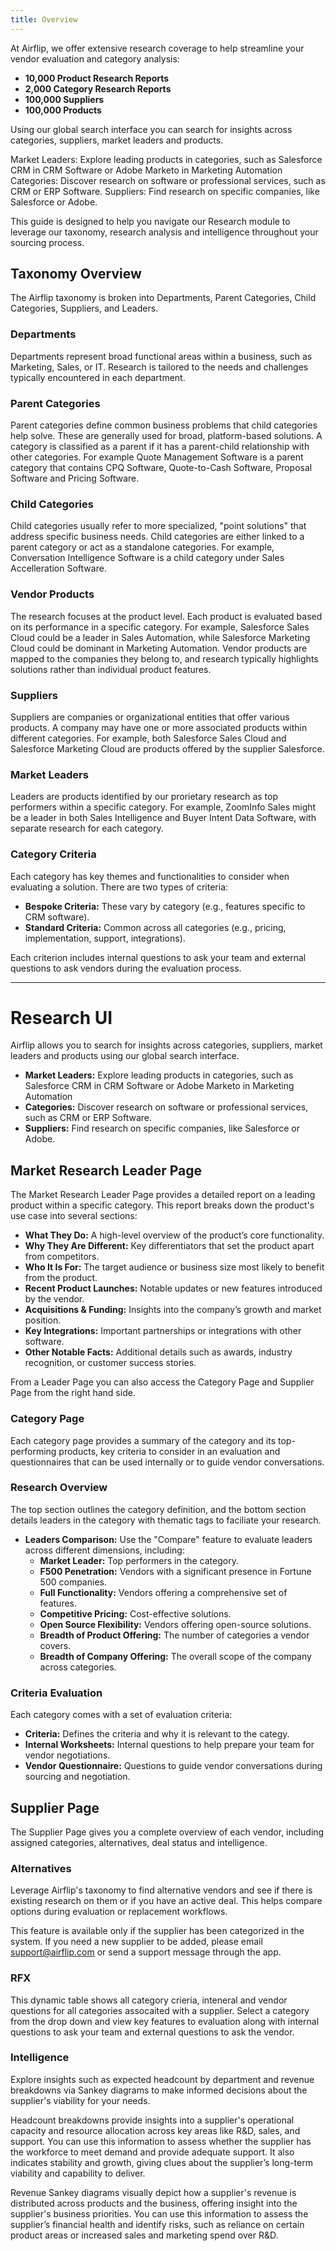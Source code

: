 ```yaml
---
title: Overview
---
```


At Airflip, we offer extensive research coverage to help streamline your vendor evaluation and category analysis:

- **10,000 Product Research Reports**
- **2,000 Category Research Reports**
- **100,000 Suppliers**
- **100,000 Products**

Using our global search interface you can search for insights across categories, suppliers, market leaders and products.

Market Leaders: Explore leading products in categories, such as Salesforce CRM in CRM Software or Adobe Marketo in Marketing Automation
Categories: Discover research on software or professional services, such as CRM or ERP Software.
Suppliers: Find research on specific companies, like Salesforce or Adobe.

This guide is designed to help you navigate our Research module to leverage our taxonomy, research analysis and intelligence throughout your sourcing process.

## Taxonomy Overview

The Airflip taxonomy is broken into Departments, Parent Categories, Child Categories, Suppliers, and Leaders.

### Departments

Departments represent broad functional areas within a business, such as Marketing, Sales, or IT. Research is tailored to the needs and challenges typically encountered in each department.

### Parent Categories

Parent categories define common business problems that child categories help solve. These are generally used for broad, platform-based solutions. A category is classified as a parent if it has a parent-child relationship with other categories. For example Quote Management Software is a parent category that contains CPQ Software, Quote-to-Cash Software, Proposal Software and Pricing Software.

### Child Categories

Child categories usually refer to more specialized, "point solutions" that address specific business needs. Child categories are either linked to a parent category or act as a standalone categories. For example, Conversation Intelligence Software is a child category under Sales Accelleration Software.

### Vendor Products

The research focuses at the product level. Each product is evaluated based on its performance in a specific category. For example, Salesforce Sales Cloud could be a leader in Sales Automation, while Salesforce Marketing Cloud could be dominant in Marketing Automation. Vendor products are mapped to the companies they belong to, and research typically highlights solutions rather than individual product features.

### Suppliers

Suppliers are companies or organizational entities that offer various products. A company may have one or more associated products within different categories. For example, both Salesforce Sales Cloud and Salesforce Marketing Cloud are products offered by the supplier Salesforce.

### Market Leaders

Leaders are products identified by our prorietary research as top performers within a specific category. For example, ZoomInfo Sales might be a leader in both Sales Intelligence and Buyer Intent Data Software, with separate research for each category.

### Category Criteria

Each category has key themes and functionalities to consider when evaluating a solution. There are two types of criteria:

- **Bespoke Criteria:** These vary by category (e.g., features specific to CRM software).
- **Standard Criteria:** Common across all categories (e.g., pricing, implementation, support, integrations).

Each criterion includes internal questions to ask your team and external questions to ask vendors during the evaluation process.

---

# Research UI

Airflip allows you to search for insights across categories, suppliers, market leaders and products using our global search interface.

- **Market Leaders:** Explore leading products in categories, such as Salesforce CRM in CRM Software or Adobe Marketo in Marketing Automation
- **Categories:** Discover research on software or professional services, such as CRM or ERP Software.
- **Suppliers:** Find research on specific companies, like Salesforce or Adobe.

## Market Research Leader Page

The Market Research Leader Page provides a detailed report on a leading product within a specific category. This report breaks down the product's use case into several sections:

- **What They Do:** A high-level overview of the product’s core functionality.
- **Why They Are Different:** Key differentiators that set the product apart from competitors.
- **Who It Is For:** The target audience or business size most likely to benefit from the product.
- **Recent Product Launches:** Notable updates or new features introduced by the vendor.
- **Acquisitions & Funding:** Insights into the company’s growth and market position.
- **Key Integrations:** Important partnerships or integrations with other software.
- **Other Notable Facts:** Additional details such as awards, industry recognition, or customer success stories.

From a Leader Page you can also access the Category Page and Supplier Page from the right hand side.

### Category Page

Each category page provides a summary of the category and its top-performing products, key criteria to consider in an evaluation and questionnaires that can be used internally or to guide vendor conversations.

### Research Overview

The top section outlines the category definition, and the bottom section details leaders in the category with thematic tags to faciliate your research.

- **Leaders Comparison:** Use the "Compare" feature to evaluate leaders across different dimensions, including:
    - **Market Leader:** Top performers in the category.
    - **F500 Penetration:** Vendors with a significant presence in Fortune 500 companies.
    - **Full Functionality:** Vendors offering a comprehensive set of features.
    - **Competitive Pricing:** Cost-effective solutions.
    - **Open Source Flexibility:** Vendors offering open-source solutions.
    - **Breadth of Product Offering:** The number of categories a vendor covers.
    - **Breadth of Company Offering:** The overall scope of the company across categories.

### Criteria Evaluation

Each category comes with a set of evaluation criteria:

- **Criteria:** Defines the criteria and why it is relevant to the categy.
- **Internal Worksheets:** Internal questions to help prepare your team for vendor negotiations.
- **Vendor Questionnaire:** Questions to guide vendor conversations during sourcing and negotiation.

## Supplier Page

The Supplier Page gives you a complete overview of each vendor, including assigned categories, alternatives, deal status and intelligence.

### Alternatives

Leverage Airflip's taxonomy to find alternative vendors and see if there is existing research on them or if you have an active deal. This helps compare options during evaluation or replacement workflows.

This feature is available only if the supplier has been categorized in the system. If you need a new supplier to be added, please email support@airflip.com or send a support message through the app.

### RFX

This dynamic table shows all category crieria, inteneral and vendor questions for all categories assocaited with a supplier. Select a category from the drop down and view key features to evaluation along with internal questions to ask your team and external questions to ask the vendor.

### Intelligence

Explore insights such as expected headcount by department and revenue breakdowns via Sankey diagrams to make informed decisions about the supplier's viability for your needs.

Headcount breakdowns provide insights into a supplier's operational capacity and resource allocation across key areas like R&D, sales, and support. You can use this information to assess whether the supplier has the workforce to meet demand and provide adequate support. It also indicates stability and growth, giving clues about the supplier’s long-term viability and capability to deliver.

Revenue Sankey diagrams visually depict how a supplier's revenue is distributed across products and the business, offering insight into the supplier's business priorities. You can use this information to assess the supplier’s financial health and identify risks, such as reliance on certain product areas or increased sales and marketing spend over R&D.






